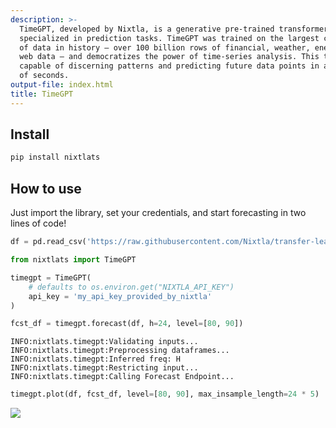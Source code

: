```yaml
---
description: >-
  TimeGPT, developed by Nixtla, is a generative pre-trained transformer model
  specialized in prediction tasks. TimeGPT was trained on the largest collection
  of data in history – over 100 billion rows of financial, weather, energy, and
  web data – and democratizes the power of time-series analysis. This tool is
  capable of discerning patterns and predicting future data points in a matter
  of seconds.
output-file: index.html
title: TimeGPT
---
```



## Install

```bash
pip install nixtlats
```

## How to use

Just import the library, set your credentials, and start forecasting in
two lines of code!

```python
df = pd.read_csv('https://raw.githubusercontent.com/Nixtla/transfer-learning-time-series/main/datasets/electricity-short.csv')
```


```python
from nixtlats import TimeGPT
```


```python
timegpt = TimeGPT(
    # defaults to os.environ.get("NIXTLA_API_KEY")
    api_key = 'my_api_key_provided_by_nixtla'
)
```


```python
fcst_df = timegpt.forecast(df, h=24, level=[80, 90])
```

``` text
INFO:nixtlats.timegpt:Validating inputs...
INFO:nixtlats.timegpt:Preprocessing dataframes...
INFO:nixtlats.timegpt:Inferred freq: H
INFO:nixtlats.timegpt:Restricting input...
INFO:nixtlats.timegpt:Calling Forecast Endpoint...
```

```python
timegpt.plot(df, fcst_df, level=[80, 90], max_insample_length=24 * 5)
```

![](/nixtla/index_files/figure-markdown_strict/cell-6-output-1.png)

